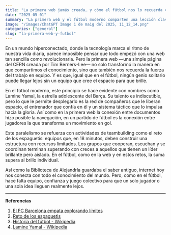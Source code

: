 ```yaml
---
title: "La primera web jamás creada… y cómo el fútbol nos lo recuerda cada domingo"
date: "2025-05-01"
summary: "La primera web y el fútbol moderno comparten una lección clave: la conexión y el trabajo en equipo son la clave para brillar individualmente."
image: "/images/ChatGPT Image 1 de maig del 2025, 11_12_14.png" 
categories: ["general"]
slug: "la-primera-web-y-futbol"
---
```


En un mundo hiperconectado, donde la tecnología marca el ritmo de nuestra vida diaria, parece imposible pensar que todo empezó con una web tan sencilla como revolucionaria. Pero la primera web —una simple página del CERN creada por Tim Berners-Lee— no solo transformó la manera en que compartimos el conocimiento, sino que también nos recuerda la fuerza del trabajo en equipo. Y es que, igual que en el fútbol, ningún genio solitario puede llegar lejos sin un equipo que cree el espacio para que brille.

En el fútbol moderno, este principio se hace evidente con nombres como Lamine Yamal, la estrella adolescente del Barça. Su talento es indiscutible, pero lo que le permite desplegarlo es la red de compañeros que le liberan espacio, el entrenador que confía en él y un sistema táctico que lo impulsa hacia la gloria. Así como en la primera web la conexión entre documentos hizo posible la navegación, en un partido de fútbol es la conexión entre jugadores la que transforma un movimiento en gol.

Este paralelismo se refuerza con actividades de teambuilding como el reto de los espaguetis: equipos que, en 18 minutos, deben construir una estructura con recursos limitados. Los grupos que cooperan, escuchan y se coordinan terminan superando con creces a aquellos que tienen un líder brillante pero aislado. En el fútbol, como en la web y en estos retos, la suma supera al brillo individual.

Así como la Biblioteca de Alejandría guardaba el saber antiguo, internet hoy nos conecta con todo el conocimiento del mundo. Pero, como en el fútbol, hace falta equipo, confianza y juego colectivo para que un solo jugador o una sola idea lleguen realmente lejos.

---

**Referencias**  
1. [El FC Barcelona empata explorando límites](https://www.elperiodico.com/es/deportes/20250430/barcelona-explora-limites-cordura-empata-116923837)  
2. [Reto de los espaguetis](https://www.youtube.com/watch?v=H0_yKBitO8M)  
3. [Historia del fútbol - Wikipedia](https://es.wikipedia.org/wiki/Historia_del_f%C3%BAtbol)  
4. [Lamine Yamal - Wikipedia](https://ca.wikipedia.org/wiki/Lamine_Yamal_Nasraoui_Ebana)
